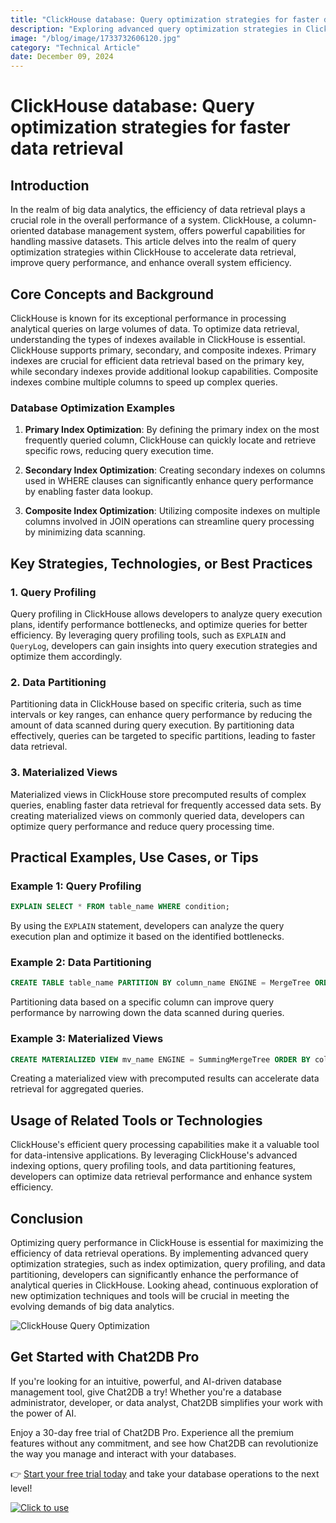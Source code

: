 ```yaml
---
title: "ClickHouse database: Query optimization strategies for faster data retrieval"
description: "Exploring advanced query optimization strategies in ClickHouse database to enhance data retrieval performance."
image: "/blog/image/1733732606120.jpg"
category: "Technical Article"
date: December 09, 2024
---
```


# ClickHouse database: Query optimization strategies for faster data retrieval

## Introduction

In the realm of big data analytics, the efficiency of data retrieval plays a crucial role in the overall performance of a system. ClickHouse, a column-oriented database management system, offers powerful capabilities for handling massive datasets. This article delves into the realm of query optimization strategies within ClickHouse to accelerate data retrieval, improve query performance, and enhance overall system efficiency.

## Core Concepts and Background

ClickHouse is known for its exceptional performance in processing analytical queries on large volumes of data. To optimize data retrieval, understanding the types of indexes available in ClickHouse is essential. ClickHouse supports primary, secondary, and composite indexes. Primary indexes are crucial for efficient data retrieval based on the primary key, while secondary indexes provide additional lookup capabilities. Composite indexes combine multiple columns to speed up complex queries.

### Database Optimization Examples

1. **Primary Index Optimization**: By defining the primary index on the most frequently queried column, ClickHouse can quickly locate and retrieve specific rows, reducing query execution time.

2. **Secondary Index Optimization**: Creating secondary indexes on columns used in WHERE clauses can significantly enhance query performance by enabling faster data lookup.

3. **Composite Index Optimization**: Utilizing composite indexes on multiple columns involved in JOIN operations can streamline query processing by minimizing data scanning.

## Key Strategies, Technologies, or Best Practices

### 1. Query Profiling

Query profiling in ClickHouse allows developers to analyze query execution plans, identify performance bottlenecks, and optimize queries for better efficiency. By leveraging query profiling tools, such as `EXPLAIN` and `QueryLog`, developers can gain insights into query execution strategies and optimize them accordingly.

### 2. Data Partitioning

Partitioning data in ClickHouse based on specific criteria, such as time intervals or key ranges, can enhance query performance by reducing the amount of data scanned during query execution. By partitioning data effectively, queries can be targeted to specific partitions, leading to faster data retrieval.

### 3. Materialized Views

Materialized views in ClickHouse store precomputed results of complex queries, enabling faster data retrieval for frequently accessed data sets. By creating materialized views on commonly queried data, developers can optimize query performance and reduce query processing time.

## Practical Examples, Use Cases, or Tips

### Example 1: Query Profiling

```sql
EXPLAIN SELECT * FROM table_name WHERE condition;
```

By using the `EXPLAIN` statement, developers can analyze the query execution plan and optimize it based on the identified bottlenecks.

### Example 2: Data Partitioning

```sql
CREATE TABLE table_name PARTITION BY column_name ENGINE = MergeTree ORDER BY column_name;
```

Partitioning data based on a specific column can improve query performance by narrowing down the data scanned during queries.

### Example 3: Materialized Views

```sql
CREATE MATERIALIZED VIEW mv_name ENGINE = SummingMergeTree ORDER BY column_name AS SELECT column1, SUM(column2) FROM table_name GROUP BY column1;
```

Creating a materialized view with precomputed results can accelerate data retrieval for aggregated queries.

## Usage of Related Tools or Technologies

ClickHouse's efficient query processing capabilities make it a valuable tool for data-intensive applications. By leveraging ClickHouse's advanced indexing options, query profiling tools, and data partitioning features, developers can optimize data retrieval performance and enhance system efficiency.

## Conclusion

Optimizing query performance in ClickHouse is essential for maximizing the efficiency of data retrieval operations. By implementing advanced query optimization strategies, such as index optimization, query profiling, and data partitioning, developers can significantly enhance the performance of analytical queries in ClickHouse. Looking ahead, continuous exploration of new optimization techniques and tools will be crucial in meeting the evolving demands of big data analytics.

![ClickHouse Query Optimization](https://example.com/clickhouse-query-optimization.jpg)

## Get Started with Chat2DB Pro

If you're looking for an intuitive, powerful, and AI-driven database management tool, give Chat2DB a try! Whether you're a database administrator, developer, or data analyst, Chat2DB simplifies your work with the power of AI.

Enjoy a 30-day free trial of Chat2DB Pro. Experience all the premium features without any commitment, and see how Chat2DB can revolutionize the way you manage and interact with your databases.

👉 [Start your free trial today](https://chat2db.ai/pricing) and take your database operations to the next level!


[![Click to use](/image/blog/bg/chat2db.jpg)](https://chat2db.ai/)

